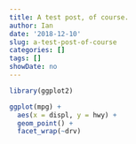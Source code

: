```yaml
---
title: A test post, of course.
author: Ian
date: '2018-12-10'
slug: a-test-post-of-course
categories: []
tags: []
showDate: no
---
```


```r
library(ggplot2)

ggplot(mpg) +
  aes(x = displ, y = hwy) +
  geom_point() +
  facet_wrap(~drv)
```

